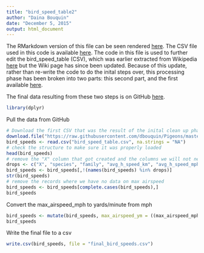```yaml
---
title: "bird_speed_table2"
author: "Daina Bouquin"
date: "December 5, 2015"
output: html_document
---
```


The RMarkdown version of this file can be seen rendered [here](http://rpubs.com/dbouquin/IS607_final_2_birdspeedtable).
The CSV file used in this code is available [here](https://github.com/dbouquin/Pigeons/blob/master/bird_speed_table.csv). The code in this file is used to further edit the bird_speed_table (CSV), which was earlier extracted from Wikipedia [here](https://en.wikipedia.org/wiki/List_of_birds_by_flight_speed) but the Wiki page has since been updated. Because of this update, rather than re-write the code to do the inital steps over, this processing phase has been broken into two parts: this second part, and the first available [here](https://github.com/dbouquin/Pigeons/blob/master/bird_speed_table.Rmd).
    
The final data resulting from these two steps is on GitHub [here](https://github.com/dbouquin/Pigeons/blob/master/final_bird_speeds.csv).

```r
library(dplyr)
```
Pull the data from GitHub
```r
# Download the first CSV that was the result of the inital clean up phase
download.file("https://raw.githubusercontent.com/dbouquin/Pigeons/master/bird_speed_table.csv", "bird_speed_table.csv", method="curl")
bird_speeds <- read.csv("bird_speed_table.csv", na.strings = "NA")
# check the structure to make sure it was properly loaded
head(bird_speeds)
# remove the "X" column that got created and the columns we will not need later
drops <- c("X", "species", "family", "avg_h_speed_km", "avg_h_speed_mph", "max_h_speed_km", "max_h_speed_mph", "avg_d_speed_km", "avg_d_speed_mph", "avg_d_speed_mph", "max_airspeed_km")
bird_speeds <- bird_speeds[,!(names(bird_speeds) %in% drops)]
str(bird_speeds)
# remove the records where we have no data on max airspeed
bird_speeds <- bird_speeds[complete.cases(bird_speeds),]
bird_speeds
```
Convert the max_airspeed_mph to yards/minute from mph
```r
bird_speeds <- mutate(bird_speeds, max_airspeed_ym = ((max_airspeed_mph*1760)/60))
bird_speeds
```
Write the final file to a csv
```r
write.csv(bird_speeds, file = "final_bird_speeds.csv")
```